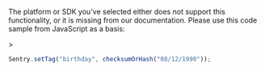 <Alert>

The platform or SDK you've selected either does not support this functionality, or it is missing from our documentation. Please use this code sample from JavaScript as a basis:

</Alert>>

```javascript
Sentry.setTag("birthday", checksumOrHash("08/12/1990"));
```
